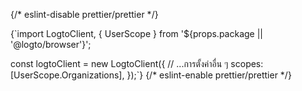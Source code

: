 {/* eslint-disable prettier/prettier */}

<CodeBlock language='js' title="index.js">{`import LogtoClient, { UserScope } from '${props.package || '@logto/browser'}';

const logtoClient = new LogtoClient({
  // ...การตั้งค่าอื่น ๆ
  scopes: [UserScope.Organizations],
});`}</CodeBlock>
{/* eslint-enable prettier/prettier */}
